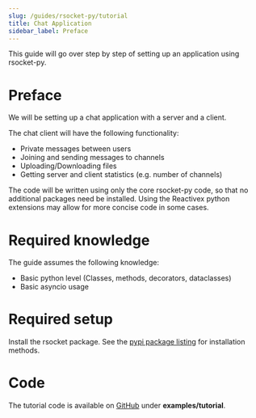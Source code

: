 ```yaml
---
slug: /guides/rsocket-py/tutorial
title: Chat Application
sidebar_label: Preface
---
```


This guide will go over step by step of setting up an application using rsocket-py.

# Preface

We will be setting up a chat application with a server and a client.

The chat client will have the following functionality:
- Private messages between users
- Joining and sending messages to channels
- Uploading/Downloading files
- Getting server and client statistics (e.g. number of channels)

The code will be written using only the core rsocket-py code, so that no additional packages need be installed.
Using the Reactivex python extensions may allow for more concise code in some cases.

# Required knowledge

The guide assumes the following knowledge:

* Basic python level (Classes, methods, decorators, dataclasses)
* Basic asyncio usage

# Required setup

Install the rsocket package. See the [pypi package listing](https://pypi.org/project/rsocket/) for installation methods.

# Code

The tutorial code is available on [GitHub](https://github.com/rsocket/rsocket-py) under <b>examples/tutorial</b>.

